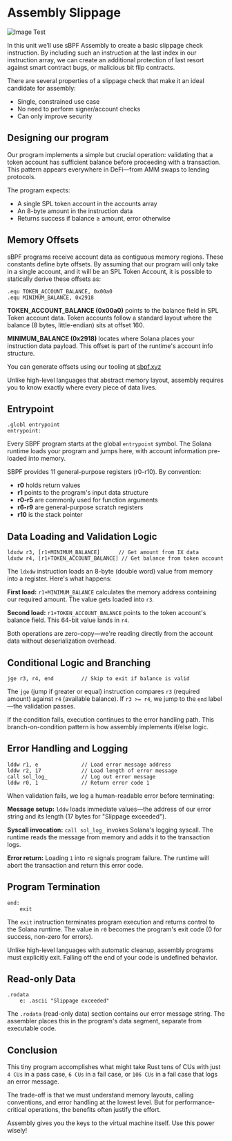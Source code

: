 # Assembly Slippage

![Image Test](/api/asm-slippage.png)

<ArticleSection name="Assembly Slippage" id="assembly-slippage" level="h2" />

In this unit we’ll use sBPF Assembly to create a basic slippage check instruction. By including such an instruction at the last index in our instruction array, we can create an additional protection of last resort against smart contract bugs, or malicious bit flip contracts.

There are several properties of a slippage check that make it an ideal candidate for assembly:

- Single, constrained use case
- No need to perform signer/account checks
- Can only improve security

## Designing our program

Our program implements a simple but crucial operation: validating that a token account has sufficient balance before proceeding with a transaction. This pattern appears everywhere in DeFi—from AMM swaps to lending protocols.

The program expects:
- A single SPL token account in the accounts array
- An 8-byte amount in the instruction data
- Returns success if balance ≥ amount, error otherwise

## Memory Offsets

sBPF programs receive account data as contiguous memory regions. These constants define byte offsets. By assuming that our program will only take in a single account, and it will be an SPL Token Account, it is possible to statically derive these offsets as:

```sbpf
.equ TOKEN_ACCOUNT_BALANCE, 0x00a0
.equ MINIMUM_BALANCE, 0x2918
```

**TOKEN_ACCOUNT_BALANCE (0x00a0)** points to the balance field in SPL Token account data. Token accounts follow a standard layout where the balance (8 bytes, little-endian) sits at offset 160.

**MINIMUM_BALANCE (0x2918)** locates where Solana places your instruction data payload. This offset is part of the runtime's account info structure.

You can generate offsets using our tooling at [sbpf.xyz](https://sbpf.xyzsbpf.xyz)

Unlike high-level languages that abstract memory layout, assembly requires you to know exactly where every piece of data lives.

## Entrypoint

```sbpf
.globl entrypoint
entrypoint:
```

Every SBPF program starts at the global `entrypoint` symbol. The Solana runtime loads your program and jumps here, with account information pre-loaded into memory.

SBPF provides 11 general-purpose registers (r0-r10). By convention:
- **r0** holds return values
- **r1** points to the program's input data structure  
- **r0-r5** are commonly used for function arguments
- **r6-r9** are general-purpose scratch registers
- **r10** is the stack pointer

## Data Loading and Validation Logic

```sbpf
ldxdw r3, [r1+MINIMUM_BALANCE]      // Get amount from IX data
ldxdw r4, [r1+TOKEN_ACCOUNT_BALANCE] // Get balance from token account
```

The `ldxdw` instruction loads an 8-byte (double word) value from memory into a register. Here's what happens:

**First load:** `r1+MINIMUM_BALANCE` calculates the memory address containing our required amount. The value gets loaded into `r3`.

**Second load:** `r1+TOKEN_ACCOUNT_BALANCE` points to the token account's balance field. This 64-bit value lands in `r4`.

Both operations are zero-copy—we're reading directly from the account data without deserialization overhead.

## Conditional Logic and Branching

```sbpf
jge r3, r4, end         // Skip to exit if balance is valid
```

The `jge` (jump if greater or equal) instruction compares `r3` (required amount) against `r4` (available balance). If `r3 >= r4`, we jump to the `end` label—the validation passes.

If the condition fails, execution continues to the error handling path. This branch-on-condition pattern is how assembly implements if/else logic.

## Error Handling and Logging

```sbpf
lddw r1, e              // Load error message address
lddw r2, 17             // Load length of error message  
call sol_log_           // Log out error message
lddw r0, 1              // Return error code 1
```

When validation fails, we log a human-readable error before terminating:

**Message setup:** `lddw` loads immediate values—the address of our error string and its length (17 bytes for "Slippage exceeded").

**Syscall invocation:** `call sol_log_` invokes Solana's logging syscall. The runtime reads the message from memory and adds it to the transaction logs.

**Error return:** Loading `1` into `r0` signals program failure. The runtime will abort the transaction and return this error code.

## Program Termination

```sbpf
end:
    exit
```

The `exit` instruction terminates program execution and returns control to the Solana runtime. The value in `r0` becomes the program's exit code (0 for success, non-zero for errors).

Unlike high-level languages with automatic cleanup, assembly programs must explicitly exit. Falling off the end of your code is undefined behavior.

## Read-only Data

```sbpf
.rodata
    e: .ascii "Slippage exceeded"
```

The `.rodata` (read-only data) section contains our error message string. The assembler places this in the program's data segment, separate from executable code.

##  Conclusion

This tiny program accomplishes what might take Rust tens of CUs with just `4 CUs` in a pass case, `6 CUs` in a fail case, or `106 CUs` in a fail case that logs an error message.

The trade-off is that we must understand memory layouts, calling conventions, and error handling at the lowest level. But for performance-critical operations, the benefits often justify the effort.

Assembly gives you the keys to the virtual machine itself. Use this power wisely!